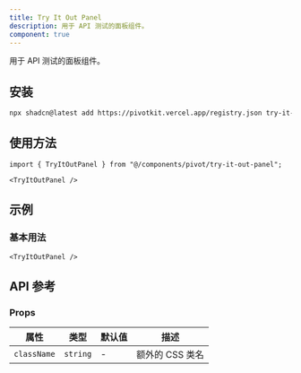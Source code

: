 ```yaml
---
title: Try It Out Panel
description: 用于 API 测试的面板组件。
component: true
---
```


用于 API 测试的面板组件。

<ComponentPreview name="try-it-out-panel-demo" />

## 安装

```bash
npx shadcn@latest add https://pivotkit.vercel.app/registry.json try-it-out-panel
```

## 使用方法

```tsx
import { TryItOutPanel } from "@/components/pivot/try-it-out-panel";
```

```tsx
<TryItOutPanel />
```

## 示例

### 基本用法

```tsx
<TryItOutPanel />
```

## API 参考

### Props

| 属性        | 类型     | 默认值 | 描述            |
| ----------- | -------- | ------ | --------------- |
| `className` | `string` | -      | 额外的 CSS 类名 |
